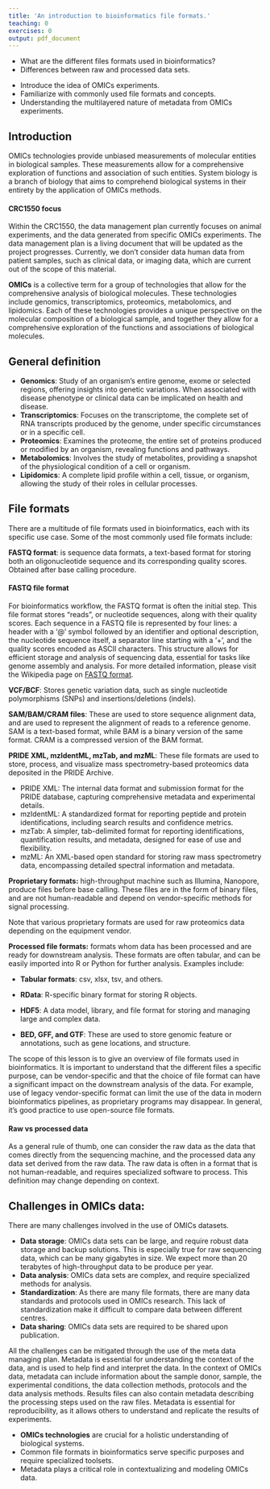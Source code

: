 ```yaml
---
title: 'An introduction to bioinformatics file formats.'
teaching: 0
exercises: 0
output: pdf_document
---
```


::: questions
-   What are the different files formats used in bioinformatics?
-   Differences between raw and processed data sets.
:::

::: objectives
-   Introduce the idea of OMICs experiments.
-   Familiarize with commonly used file formats and concepts.
-   Understanding the multilayered nature of metadata from OMICs experiments.
:::

## Introduction

OMICs technologies provide unbiased measurements of molecular entities in biological samples. These measurements allow for a comprehensive exploration of functions and association of such entities. System biology is a branch of biology that aims to comprehend biological systems in their entirety by the application of OMICs methods.

::: callout
#### CRC1550 focus

Within the CRC1550, the data management plan currently focuses on animal experiments, and the data generated from specific OMICs experiments. The data management plan is a living document that will be updated as the project progresses. Currently, we don't consider data human data from patient samples, such as clinical data, or imaging data, which are current out of the scope of this material.
:::

**OMICs** is a collective term for a group of technologies that allow for the comprehensive analysis of biological molecules. These technologies include genomics, transcriptomics, proteomics, metabolomics, and lipidomics. Each of these technologies provides a unique perspective on the molecular composition of a biological sample, and together they allow for a comprehensive exploration of the functions and associations of biological molecules.

## General definition

-   **Genomics**: Study of an organism's entire genome, exome or selected regions, offering insights into genetic variations. When associated with disease phenotype or clinical data can be implicated on health and disease.
-   **Transcriptomics**: Focuses on the transcriptome, the complete set of RNA transcripts produced by the genome, under specific circumstances or in a specific cell.
-   **Proteomics**: Examines the proteome, the entire set of proteins produced or modified by an organism, revealing functions and pathways.
-   **Metabolomics**: Involves the study of metabolites, providing a snapshot of the physiological condition of a cell or organism.
-   **Lipidomics**: A complete lipid profile within a cell, tissue, or organism, allowing the study of their roles in cellular processes.

## File formats

There are a multitude of file formats used in bioinformatics, each with its specific use case. Some of the most commonly used file formats include:

**FASTQ format**: is sequence data formats, a text-based format for storing both an oligonucleotide sequence and its corresponding quality scores. Obtained after base calling procedure.

::: callout
#### FASTQ file format

For bioinformatics workflow, the FASTQ format is often the initial step. This file format stores “reads”, or nucleotide sequences, along with their quality scores. Each sequence in a FASTQ file is represented by four lines: a header with a '\@' symbol followed by an identifier and optional description, the nucleotide sequence itself, a separator line starting with a '+', and the quality scores encoded as ASCII characters. This structure allows for efficient storage and analysis of sequencing data, essential for tasks like genome assembly and analysis. For more detailed information, please visit the Wikipedia page on [FASTQ format](https://en.wikipedia.org/wiki/FASTQ_format).
:::

**VCF/BCF**: Stores genetic variation data, such as single nucleotide polymorphisms (SNPs) and insertions/deletions (indels).

**SAM/BAM/CRAM files**: These are used to store sequence alignment data, and are used to represent the alignment of reads to a reference genome. SAM is a text-based format, while BAM is a binary version of the same format. CRAM is a compressed version of the BAM format.

**PRIDE XML, mzIdentML, mzTab, and mzML**: These file formats are used to store, process, and visualize mass spectrometry-based proteomics data deposited in the PRIDE Archive.

-   PRIDE XML: The internal data format and submission format for the PRIDE database, capturing comprehensive metadata and experimental details.
-   mzIdentML: A standardized format for reporting peptide and protein identifications, including search results and confidence metrics.
-   mzTab: A simpler, tab-delimited format for reporting identifications, quantification results, and metadata, designed for ease of use and flexibility.
-   mzML: An XML-based open standard for storing raw mass spectrometry data, encompassing detailed spectral information and metadata.

**Proprietary formats:** high-throughput machine such as Illumina, Nanopore, produce files before base calling. These files are in the form of binary files, and are not human-readable and depend on vendor-specific methods for signal processing.

Note that various proprietary formats are used for raw proteomics data depending on the equipment vendor.

**Processed file formats:** formats whom data has been processed and are ready for downstream analysis. These formats are often tabular, and can be easily imported into R or Python for further analysis. Examples include:

-   **Tabular formats**: csv, xlsx, tsv, and others.

-   **RData**: R-specific binary format for storing R objects.

-   **HDF5**: A data model, library, and file format for storing and managing large and complex data.

-   **BED, GFF, and GTF**: These are used to store genomic feature or annotations, such as gene locations, and structure.

The scope of this lesson is to give an overview of file formats used in bioinformatics. It is important to understand that the different files a specific purpose, can be vendor-specific and that the choice of file format can have a significant impact on the downstream analysis of the data. For example, use of legacy vendor-specific format can limit the use of the data in modern bioinformatics pipelines, as proprietary programs may disappear. In general, it's good practice to use open-source file formats.

::: callout
#### Raw vs processed data

As a general rule of thumb, one can consider the raw data as the data that comes directly from the sequencing machine, and the processed data any data set derived from the raw data. The raw data is often in a format that is not human-readable, and requires specialized software to process. This definition may change depending on context.
:::

## Challenges in OMICs data:

There are many challenges involved in the use of OMICs datasets.

-   **Data storage**: OMICs data sets can be large, and require robust data storage and backup solutions. This is especially true for raw sequencing data, which can be many gigabytes in size. We expect more than 20 terabytes of high-throughput data to be produce per year.
-   **Data analysis**: OMICs data sets are complex, and require specialized methods for analysis.
-   **Standardization**: As there are many file formats, there are many data standards and protocols used in OMICs research. This lack of standardization make it difficult to compare data between different centres.
-   **Data sharing**: OMICs data sets are required to be shared upon publication.

All the challenges can be mitigated through the use of the meta data managing plan. Metadata is essential for understanding the context of the data, and is used to help find and interpret the data. In the context of OMICs data, metadata can include information about the sample donor, sample, the experimental conditions, the data collection methods, protocols and the data analysis methods. Results files can also contain metadata describing the processing steps used on the raw files. Metadata is essential for reproducibility, as it allows others to understand and replicate the results of experiments.

::: keypoints
-   **OMICs technologies** are crucial for a holistic understanding of biological systems.
-   Common file formats in bioinformatics serve specific purposes and require specialized toolsets.
-   Metadata plays a critical role in contextualizing and modeling OMICs data.
:::
